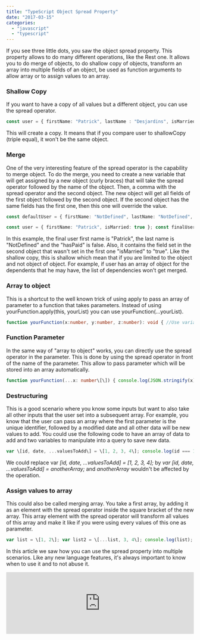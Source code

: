 ```yaml
---
title: "TypeScript Object Spread Property"
date: "2017-03-15"
categories: 
  - "javascript"
  - "typescript"
---
```


If you see three little dots, you saw the object spread property. This property allows to do many different operations, like the Rest one. It allows you to do merge of objects, to do shallow copy of objects, transform an array into multiple fields of an object, be used as function arguments to allow array or to assign values to an array.

### Shallow Copy

If you want to have a copy of all values but a different object, you can use the spread operator.

```typescript
const user = { firstName: "Patrick", lastName : "Desjardins", isMarried: true }; const shallowCopy = { ...user }; 
``` 


This will create a copy. It means that if you compare user to shallowCopy (triple equal), it won't be the same object.

### Merge

One of the very interesting feature of the spread operator is the capability to merge object. To do the merge, you need to create a new variable that will get assigned by a new object (curly braces) that will take the spread operator followed by the name of the object. Then, a comma with the spread operator and the second object. The new object will get all fields of the first object followed by the second object. If the second object has the same fields has the first one, then this one will override the value.

```typescript
const defaultUser = { firstName: "NotDefined", lastName: "NotDefined", hasPaid: false };

const user = { firstName: "Patrick", isMarried: true }; const finalUser = { ...defaultUser , ...user }; 
``` 


In this example, the final user first name is "Patrick", the last name is "NotDefined" and the "hasPaid" is false. Also, it contains the field set in the second object that wasn't set in the first one "isMarried" to "true". Like the shallow copy, this is shallow which mean that if you are limited to the object and not object of object. For example, if user has an array of object for the dependents that he may have, the list of dependencies won't get merged.

### Array to object

This is a shortcut to the well known trick of using apply to pass an array of parameter to a function that takes parameters. Instead of using yourFunction.apply(this, yourList) you can use yourFunction(...yourList).

```typescript
function yourFunction(x:number, y:number, z:number): void { //Use variable x, y and z. } var args:number\[\] = \[0, 1, 2\]; yourFunction(...args); 
``` 


### Function Parameter

In the same way of "array to object" works, you can directly use the spread operator in the parameter. This is done by using the spread operator in front of the name of the parameter. This allow to pass parameter which will be stored into an array automatically.

```typescript
function yourFunction(...x: number\[\]) { console.log(JSON.stringify(x)); } yourFunction(1, 2, 3); 
``` 


### Destructuring

This is a good scenario where you know some inputs but want to also take all other inputs that the user set into a subsequent array. For example, you know that the user can pass an array where the first parameter is the unique identifier, followed by a modified date and all other data will be new values to add. You could use the following code to have an array of data to add and two variables to manipulate into a query to save new data.

```typescript
var \[id, date, ...valuesToAdd\] = \[1, 2, 3, 4\]; console.log(id === 1); //true console.log(date === 2); //true console.log(valuesToAdd\[0\] === 3); //true console.log(valuesToAdd\[1\] === 4); //true 
``` 


We could replace var _\[id, date, ...valuesToAdd\] = \[1, 2, 3, 4\];_ by _var \[id, date, ...valuesToAdd\] = anotherArray;_ and _anotherArray_ wouldn't be affected by the operation.

### Assign values to array

This could also be called merging array. You take a first array, by adding it as an element with the spread operator inside the square bracket of the new array. This array element with the spread operator will transform all values of this array and make it like if you were using every values of this one as parameter.

```typescript
var list = \[1, 2\]; var list2 = \[...list, 3, 4\]; console.log(list); // \[1,2\] console.log(list2); // \[1,2,3,4\] 
``` 


In this article we saw how you can use the spread property into multiple scenarios. Like any new language features, it's always important to know when to use it and to not abuse it.

<iframe style="height:166px" width="100%" height="166" scrolling="no" frameborder="no" src="https://w.soundcloud.com/player/?url=https%3A//api.soundcloud.com/tracks/312649588&amp;color=00aabb&amp;auto_play=false&amp;hide_related=false&amp;show_comments=true&amp;show_user=true&amp;show_reposts=false"></iframe>
